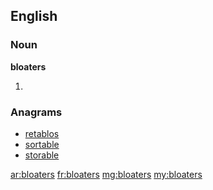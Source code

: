 ==English==

===Noun===
'''bloaters'''

# {{plural of|bloater}}

===Anagrams===
* [[retablos#English|retablos]]
* [[sortable#English|sortable]]
* [[storable#English|storable]]

[[ar:bloaters]]
[[fr:bloaters]]
[[mg:bloaters]]
[[my:bloaters]]